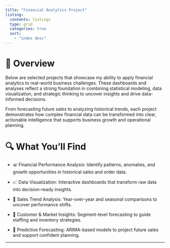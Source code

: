 ```yaml
---
title: "Financial Analytics Project"
listing: 
  contents: listings
  type: grid
  categories: true
  sort: 
    - "index desc"
---
```


# 💼 Overview

Below are selected projects that showcase my ability to apply financial analytics to real-world business challenges. These dashboards and analyses reflect a strong foundation in combining statistical modeling, data visualization, and strategic thinking to uncover insights and drive data-informed decisions.

From forecasting future sales to analyzing historical trends, each project demonstrates how complex financial data can be transformed into clear, actionable intelligence that supports business growth and operational planning.


# 🔍 What You’ll Find

- 📊 Financial Performance Analysis: Identify patterns, anomalies, and growth opportunities in historical sales and order data.

- 📈 Data Visualization: Interactive dashboards that transform raw data into decision-ready insights.

- 📅 Sales Trend Analysis: Year-over-year and seasonal comparisons to uncover performance shifts.

- 👥 Customer & Market Insights: Segment-level forecasting to guide staffing and inventory strategies.

- 🔮 Predictive Forecasting: ARIMA-based models to project future sales and support confident planning.

---